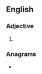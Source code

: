 ==English==

===Adjective===
{{head|en|superlative adjective}}

# {{en-superlative of|beady}}

===Anagrams===
* {{anagrams|en|a=abdeeist|diabetes}}